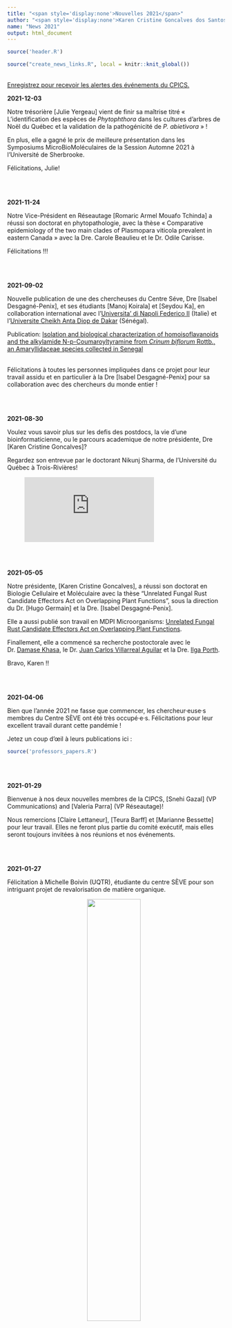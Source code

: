 ```yaml
---
title: "<span style='display:none'>Nouvelles 2021</span>"
author: "<span style='display:none'>Karen Cristine Goncalves dos Santos</span>"
name: "News 2021"
output: html_document
---
```


<head>
<meta charset="utf-8">
<link rel="stylesheet" href="slideshow.css">
<link rel="stylesheet" href="column_text_style.css">
<link rel="stylesheet" href="news_style.css">
<script src="slideView.js"></script>
<link rel="alternate" hreflang="en-us" href="../en/news_2021.html">

```r
source('header.R')
```

<section class="col-md-9" style="padding-right:2%">

<div class="row text">

<section class="col-md-3 news_links" id="news_links">
<div class="row">


```r
source("create_news_links.R", local = knitr::knit_global())

```


</div><!-- row under sidebar with news links -->
</section> 

<section class="col-md-9" id="main_news">

<div class="row">


<br>
[Enregistrez pour recevoir les alertes des événements du CPICS.](https://cpics.netlify.app/en/participate.html)


<article>
<strong>2021-12-03</strong>

Notre trésorière [Julie Yergeau] vient de finir sa maîtrise titré « L’identification des espèces de _Phytophthora_ dans les cultures d’arbres de Noël du Québec et la validation de la pathogénicité de _P. abietivora_ » !

En plus, elle a gagné le prix de meilleure présentation dans les Symposiums MicroBioMoléculaires de la Session Automne 2021 à l'Université de Sherbrooke.

Félicitations, Julie!
</article>
<br><br>

<article>
<strong>2021-11-24</strong>

Notre Vice-Président en Réseautage [Romaric Armel Mouafo Tchinda] a réussi son doctorat en phytopathologie, avec la thèse « Comparative epidemiology of the two main clades of Plasmopara viticola prevalent in eastern Canada » avec la Dre. Carole Beaulieu et le Dr. Odile Carisse.

Félicitations !!!
</article>
<br><br>

<article>
<strong>2021-09-02</strong>

Nouvelle publication de une des chercheuses du Centre Séve, Dre [Isabel Desgagné-Penix], et ses étudiants [Manoj Koirala] et [Seydou Ka], en collaboration international avec l'[Universita’ di Napoli Federico II](http://www.unina.it/en_GB/home) (Italie) et l'[Universite Cheikh Anta Diop de Dakar](https://fmpos.ucad.sn/) (Sénégal).
<br>

Publication: 
[Isolation and biological characterization of homoisoflavanoids and the alkylamide N-p-Coumaroyltyramine from _Crinum biflorum_ Rottb., an Amaryllidaceae species collected in Senegal](https://doi.org/10.3390/biom11091298)

<br>
Félicitations à toutes les personnes impliquées dans ce projet pour leur travail assidu et en particulier à la Dre [Isabel Desgagné-Penix] pour sa collaboration avec des chercheurs du monde entier !
</article>
<br><br>


<article>
<strong>2021-08-30</strong>

Voulez vous savoir plus sur les defis des postdocs, la vie d'une bioinformaticienne, ou le parcours academique de notre présidente, Dre [Karen Cristine Goncalves]?

Regardez son entrevue par le doctorant Nikunj Sharma, de l'Université du Québec à Trois-Rivières!

<!-- blank line -->
<figure class="video_container">
<iframe src="https://www.youtube.com/embed/2Xx9Anv2nqY" frameborder="0" allow="accelerometer; autoplay; clipboard-write; encrypted-media; gyroscope; picture-in-picture" allowfullscreen></iframe>
</figure>
<!-- blank line -->
</article>
<br><br>

<article>
<strong>2021-05-05</strong>

Notre présidente, [Karen Cristine Goncalves], a réussi son doctorat en Biologie Cellulaire et Moléculaire avec la thèse "Unrelated Fungal Rust Candidate Effectors Act on Overlapping Plant Functions", sous la direction du Dr. [Hugo Germain] et la Dre. [Isabel Desgagné-Penix].

Elle a aussi publié son travail en MDPI Microorganisms:
[Unrelated Fungal Rust Candidate Effectors Act on Overlapping Plant Functions](https://doi.org/10.3390/microorganisms9050996).

Finallement, elle a commencé sa recherche postoctorale avec le Dr. [Damase Khasa](https://www.sbf.ulaval.ca/professeurs/damase-p-khasa), le Dr. [Juan Carlos Villarreal Aguilar](https://www.bio.ulaval.ca/departement-et-professeurs/professeurs-et-personnel/professeurs/fiche/show/villarreal-a-juan-carlos/) et la Dre. [Ilga Porth](http://www.ibis.ulaval.ca/en/research/ilga-porth/).


Bravo, Karen !!
</article>
<br><br>

<article>
<strong>2021-04-06</strong>

<div id="Professors_articles" class="section level3 .tabset .tabset-fade .tabset-pills">

Bien que l'année 2021 ne fasse que commencer, les chercheur&middot;euse&middot;s membres du Centre SÈVE ont été très occupé&middot;e&middot;s.
Félicitations pour leur excellent travail durant cette pandémie !

Jetez un coup d'œil à leurs publications ici :

```r
source('professors_papers.R')
```

</div>
</article>
<br><br>

<article>
<strong>2021-01-29</strong>

Bienvenue à nos deux nouvelles membres de la CIPCS, [Snehi Gazal] (VP Communications) and [Valeria Parra] (VP Réseautage)!

Nous remercions [Claire Lettaneur], [Teura Barff] et [Marianne Bessette] pour leur travail. Elles ne feront plus partie du comité exécutif, mais elles seront toujours invitées à nos réunions et nos événements.
</article>
<br><br>

<article>
<strong>2021-01-27</strong>

Félicitation à Michelle Boivin (UQTR), étudiante du centre SÈVE pour son intriguant projet de revalorisation de matière organique.

<center>
<img src="./images/news/michelle-pommes-terre_2020.webp" width=50%>
<a href="https://neo.uqtr.ca/2021/01/26/un-elixir-de-jouvence-naturel-pour-les-patates/?fbclid=IwAR20dE7XqTMOcri8oFFGIEJPwXB4ZYWQzzWAaNBSYfqc-folknVrpcIquz4"><img src="./images/news/michelle_schema.webp" width=70%></a>
</center>
</article>
<br><br>

</div><!-- row main_news -->
</section> 

</div><!-- row text under col9 section -->
</section> 

<section class="col-md-3">

```r
source("sidebar.R", local = knitr::knit_global())

```


</section> 

<button onclick="topFunction()" id="myBtn" title="Go to top">Top</button>
```r
source("topFunctionJS.R", local = knitr::knit_global())

```

</div> <!-- row under container-fluid -->
</main>

```r
source("textLinksNews.R", local = knitr::knit_global())
```


